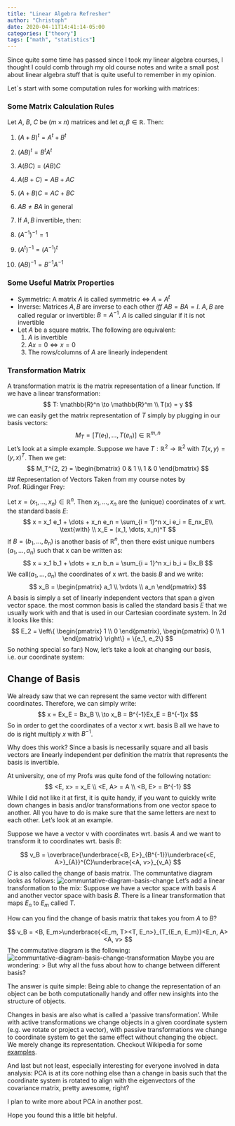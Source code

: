 ```yaml
---
title: "Linear Algebra Refresher"
author: "Christoph"
date: 2020-04-11T14:41:14-05:00
categories: ["theory"]
tags: ["math", "statistics"]
---
```


Since quite some time has passed since I took my linear algebra courses, I thought I could comb through my old course notes and write a small post about linear algebra stuff that is quite useful to remember in my opinion.

Let`s start with some computation rules for working with matrices:

### Some Matrix Calculation Rules
Let $A$, $B$, $C$ be $(m \times n)$ matrices and let $\alpha, \beta \in \mathbb{R}$. Then:

1. $(A + B)^t = A^t + B^t$
2. $(AB)^t = B^t A^t$
3. $A(BC) = (AB)C$
4. $A(B + C) = AB + AC$
5. $(A + B)C = AC + BC$
6. $AB \neq BA \text{ in general}$
7. If $A, B$ invertible, then: 

  1. $(A^{-1})^{-1} = 1$
  2. $(A^t)^{-1} = (A^{-1})^t$
  3. $(AB)^{-1} = B^{-1}A^{-1}$

### Some Useful Matrix Properties

- Symmetric: A matrix $A$ is called symmetric $\iff$ $A = A^t$
- Inverse: Matrices $A, B$ are inverse to each other $iff$ $AB = BA = I$.
  $A, B$ are called regular or invertible: $B = A^{-1}$. $A$ is called singular if it is not invertible
- Let $A$ be a square matrix. The following are equivalent:
  1. $A$ is invertible
  2. $Ax = 0 \iff x = 0$
  3. The rows/columns of $A$ are linearly independent

### Transformation Matrix
A transformation matrix is the matrix representation of a linear function. If we have a linear transformation:
$$
T: \mathbb{R}^n \to \mathbb{R}^m \\
T(x) = y
$$
we can easily get the matrix representation of $T$ simply by plugging in our basis vectors:
$$
M_T = [T(e_1), \dots, T(e_n)] \in \mathbb{R}^{m, n}
$$
Let's look at a simple example. Suppose we have $T: \mathbb{R}^2 \to \mathbb{R}^2$ with $T(x, y) = (y, x)^T$. Then we get:
$$
M_T^{2, 2} = \begin{bmatrix}
                   0 & 1 \\
                   1 & 0
             \end{bmatrix}
$$
## Representation of Vectors
Taken from my course notes by Prof. Rüdinger Frey:

Let $x = (x_1, \dots, x_n) \in \mathbb{R}^n$. Then $x_1, \dots, x_n$ are the (unique) coordinates of $x$ wrt. the standard basis $E$:
$$
x = x_1 e_1 + \dots + x_n e_n = \sum_{i = 1}^n x_i e_i = E_nx_E\\
\text{with} \\
x_E = (x_1, \dots, x_n)^T
$$
If $B = (b_1, \dots, b_n)$ is another basis of $\mathbb{R}^n$, then there exist unique numbers $(a_1, \dots, a_n)$ such that x can be written as:
$$
x = x_1 b_1 + \dots + x_n b_n = \sum_{i = 1}^n x_i b_i = Bx_B
$$
We call$(a_1, \dots, a_n)$  the coordinates of x wrt. the basis $B$ and we write: 
$$
x_B = \begin{pmatrix}
            a_1 \\
            \vdots \\
            a_n
      \end{pmatrix}
$$
A basis is simply a set of linearly independent vectors that span a given vector space. the most common basis is called the standard basis $E$ that we usually work with and that is used in our Cartesian coordinate system. In 2d it looks like this:
$$
E_2 = \left\{
      \begin{pmatrix}
            1 \\
            0 
      \end{pmatrix},
      \begin{pmatrix}
            0 \\
            1 
      \end{pmatrix}
    \right\} = 
    \{e_1, e_2\}
$$
So nothing special so far:) Now, let's take a look at changing our basis, i.e. our coordinate system:

## Change of Basis

We already saw that we can represent the same vector with different coordinates. Therefore, we can simply write:
$$
x = Ex_E = Bx_B \\
\to x_B = B^{-1}Ex_E = B^{-1}x
$$
So in order to get the coordinates of a vector x wrt. basis B all we have to do is right multiply $x$ with $B^{-1}$.

Why does this work? Since a basis is necessarily square and all basis vectors are linearly independent per definition the matrix that represents the basis is invertible.

At university, one of my Profs was quite fond of the following notation:
$$
<E, x> = x_E \\
<E, A> = A \\
<B, E> = B^{-1}
$$
While I did not like it at first, it is quite handy, if you want to quickly write down changes in basis and/or transformations from one vector space to another. All you have to do is make sure that the same letters are next to each other. Let's look at an example.

Suppose we have a vector v with coordinates wrt. basis $A$ and we want to transform it to coordinates wrt. basis $B$:

$$
v_B = \overbrace{\underbrace{<B, E>}_{B^{-1}}\underbrace{<E, A>}_{A}}^{C}\underbrace{<A, v>}_{v_A}
$$
$C$ is also called the change of basis matrix.
The communtative diagram looks as follows:
![communtative-diagram-basis-change](/img/commutative_diagram_change_basis.png)
Let's add a linear transformation to the mix:
Suppose we have a vector space with basis $A$ and another vector space with basis $B$. There is a linear transformation that maps $E_n$ to $E_m$ called $T$. 

How can you find the change of basis matrix that takes you from $A$ to $B$?

$$
v_B = <B, E_m>\underbrace{<E_m, T><T, E_n>}_{T_{E_n, E_m}}<E_n, A><A, v>
$$
The commutative diagram is the following:
![communtative-diagram-basis-change-transformation](/img/commutative-diagram-change-basis-transformation.png)
Maybe you are wondering: 
> But why all the fuss about how to change between different basis? 

The answer is quite simple: Being able to change the representation of an object can be both computationally handy and offer new insights into the structure of objects. 

Changes in basis are also what is called a 'passive transformation'. While with active transformations we change objects in a given coordinate system (e.g. we rotate or project a vector), with passive transformations we change to coordinate system to get the same effect without changing the object. We merely change its representation. Checkout Wikipedia for some [examples](https://en.wikipedia.org/wiki/Active_and_passive_transformation).

And last but not least, especially interesting for everyone involved in data analysis: PCA is at its core nothing else than a change in basis such that the coordinate system is rotated to align with the eigenvectors of the covariance matrix, pretty awesome, right? 

I plan to write more about PCA in another post. 

Hope you found this a little bit helpful.